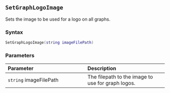::: {.minipage data-latex="{\textwidth}"}
## `SetGraphLogoImage`

Sets the image\index{images!logos} to be used for a logo on all graphs.

### Syntax {-}

``` .lua
SetGraphLogoImage(string imageFilePath)
```

### Parameters {-}

**Parameter** | **Description**
| :-- | :-- |
| `string` imageFilePath | The filepath to the image to use for graph logos. |
:::
